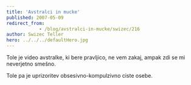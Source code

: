 ```yaml
---
title: 'Avstralci in mucke'
published: 2007-05-09
redirect_from: 
            - /blog/avstralci-in-mucke/swizec/216
author: Swizec Teller
hero: ../../../defaultHero.jpg
---
```

Tole je video avstralke, ki bere pravljico, ne vem zakaj, ampak zdi se mi neverjetno smešno.

Tole pa je uprizoritev obsesivno-kompulzivno ciste osebe.